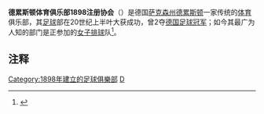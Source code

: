 {{Infobox football club |
  clubname = 德累斯顿体育俱乐部<br>Dresdner SC  |
  image    = [[Image:Dresdner_SC_1898.png|135px]]|
  fullname = Dresdner Sportclub 1898 e. V. |
  founded  = {{Start date and age |df=yes|1898|04|30}}|
  ground   = [[海因茨·斯特耶尔体育场|海因茨·斯特耶尔体育场]] |
  capacity = 5,000座 |
  chairman = |
  manager  = |
  league   = 德累斯顿街区联赛|
  season   = 2010–11 |
  position = 第4名|
  website  = http://dresdner-sc.de|{{dead link|date=2017年12月 |bot=InternetArchiveBot |fix-attempted=yes }}
  pattern_la1=_black_stripes|pattern_b1=_blackstripes|pattern_ra1=_black_stripes|
  leftarm1=000000|body1=ff0000|rightarm1=000000|shorts1=ffffff|socks1=ffffff|
  pattern_la2=|pattern_b2=|pattern_ra2=|
  leftarm2=FFFFFF|body2=FFFFFF|rightarm2=FFFFFF|shorts2=ffffff|socks2=FFFFFF|
}}
'''德累斯顿体育俱乐部1898注册协会'''（{{lang-de|Dresdner Sportclub 1898 e. V.}}）是德国[[萨克森州|萨克森州]][[德累斯顿|德累斯顿]]一家传统的[[体育|体育]]俱乐部，其[[足球|足球]]部在20世纪上半叶大获成功，曾2夺[[德国足球冠军|德国足球冠军]]；如今其最广为人知的部门是正参加{{link-de|德国女排甲级联赛|Deutsche Volleyball-Bundesliga (Frauen)}}的[[女子|女子]][[排球|排球]]队<ref>{{cite news|url=http://www.andreasmtschorn.com/media/presse/imgespraech/2006/060710saechsischezeitung/index.htm|title=DSC-Vorgänger 1874 gegründet|work=Sächsische Zeitung|date=2006-07-10|accessdate=2013-08-05|archive-date=2018-09-30|archive-url=https://web.archive.org/web/20180930004611/http://www.andreasmtschorn.com/media/presse/imgespraech/2006/060710saechsischezeitung/index.htm|dead-url=no}}</ref>。

==注释==
{{reflist}}

{{Authority control}}
[[Category:1898年建立的足球俱樂部|Category:1898年建立的足球俱樂部]]
[[Category:德國足球俱樂部|D]]